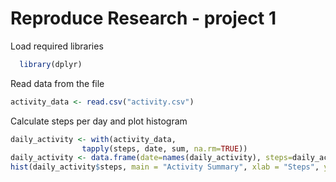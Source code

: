 # Reproduce Research - project 1

Load required libraries


```r
  library(dplyr)
```

Read data from the file

```r
activity_data <- read.csv("activity.csv")
```

Calculate steps per day and plot histogram

```r
daily_activity <- with(activity_data, 
                tapply(steps, date, sum, na.rm=TRUE))
daily_activity <- data.frame(date=names(daily_activity), steps=daily_activity)
hist(daily_activity$steps, main = "Activity Summary", xlab = "Steps", ylab = "")
```

